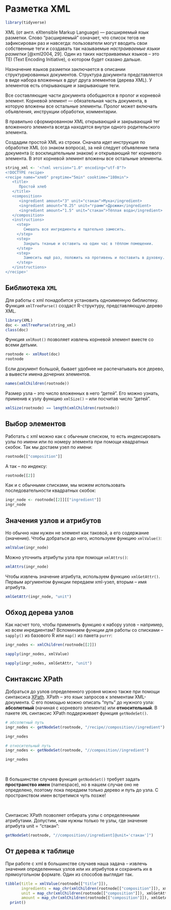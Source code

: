 # Разметка XML

```r
library(tidyverse)
```

XML (от англ. eXtensible Markup Language) --- расширяемый язык разметки. Слово "расширяемый" означает, что список тегов не зафиксирован раз и навсегда: пользователи могут вводить свои собственные теги и создавать так называемые _настраиваемые языки разметки_ [@xml2004, 29]. Один из таких настраиваемых языков -- это TEI (Text Encoding Initiative), о котором будет сказано дальше.

Назначение языков разметки заключается в описании структурированных документов. Структура документа представляется в виде набора вложенных в друг друга элементов (дерева XML). У элементов есть открывающие и закрывающие теги. 

Все составляющие части документа обобщаются в пролог и корневой элемент. Корневой элемент — обязательная часть документа, в которую вложены все остальные элементы. Пролог может включать объявления, инструкции обработки, комментарии.

В правильно сформированном XML открывающий и закрывающий тег вложенного элемента всегда находятся внутри одного родительского элемента.

Создадим простой XML из строки. Сначала идет инструкция по обработке XML (со знаком вопроса), за ней следует объявление типа документа (с восклицательным знаком) и открывающий тег корневого элемента. В этот корневой элемент вложены все остальные элементы.

```r
string_xml <- '<?xml version="1.0" encoding="utf-8"?>
<!DOCTYPE recipe>
<recipe name="хлеб" preptime="5min" cooktime="180min">
   <title>
      Простой хлеб
   </title>
   <composition>
      <ingredient amount="3" unit="стакан">Мука</ingredient>
      <ingredient amount="0.25" unit="грамм">Дрожжи</ingredient>
      <ingredient amount="1.5" unit="стакан">Тёплая вода</ingredient>
   </composition>
   <instructions>
     <step>
        Смешать все ингредиенты и тщательно замесить. 
     </step>
     <step>
        Закрыть тканью и оставить на один час в тёплом помещении. 
     </step>
     <step>
        Замесить ещё раз, положить на противень и поставить в духовку.
     </step>
   </instructions>
</recipe>'
```

## Библиотека `XML`

Для работы с xml понадобится установить одноименную библиотеку. Функция `xmlTreeParse()` создаст R-структуру, представляющую дерево XML.

```r
library(XML)
doc <- xmlTreeParse(string_xml)
class(doc)
```

Функция `xmlRoot()` позволяет извлечь корневой элемент вместе со всеми детьми. 

```r
rootnode <- xmlRoot(doc)
rootnode
```
 
Если документ большой, бывает удобнее не распечатывать все дерево, а вывести имена дочерних элементов.

```r
names(xmlChildren(rootnode))
```

Размер узла -- это число вложенных в него "детей". Его можно узнать, применив к узлу функцию `xmlSize()` -- или посчитав число "детей".

```r
xmlSize(rootnode) == length(xmlChildren(rootnode))
```

## Выбор элементов

Работать с xml можно как с обычным списком, то есть индексировать узлы по имени или по номеру элемента при помощи квадратных скобок. Так мы достаем узел по имени:

```r
rootnode[["composition"]]
```

А так -- по индексу:

```r
rootnode[[2]]
```

Как и с обычными списками, мы можем использовать последовательности квадратных скобок:

```r
ingr_node <- rootnode[[2]][["ingredient"]]
ingr_node
```

## Значения узлов и атрибутов

Но обычно нам нужен не элемент как таковой, а его содержание (значение). Чтобы добраться до него, используем функцию `xmlValue()`:

```r
xmlValue(ingr_node)
```

Можно уточнить атрибуты узла при помощи `xmlAttrs()`:

```r
xmlAttrs(ingr_node)
```

Чтобы извлечь значение атрибута, используем функцию `xmlGetAttr()`. Первым аргументом функции передаем xml-узел, вторым -- имя атрибута.

```r
xmlGetAttr(ingr_node, "unit")
```

## Обход дерева узлов

Как насчет того, чтобы применить функцию к набору узлов -- например, ко всем инредиентам? Вспоминаем функции для работы со списками -- `sapply()` из базового R или `map()` из пакета `purrr`: 

```r
ingr_nodes <- xmlChildren(rootnode[[2]])

sapply(ingr_nodes, xmlValue)
```


```r
sapply(ingr_nodes, xmlGetAttr, "unit")
```

## Синтаксис XPath

Добраться до узлов определенного уровня можно также при помощи синтаксиса [XPath](https://ru.wikipedia.org/wiki/XPath). XPath -- это язык запросов к элементам XML-документа. С его помощью можно описать "путь" до нужного узла: **абсолютный** (начиная с корневого элемента) или **относительный**. В пакете `XML` синтаксис XPath поддерживает функция `getNodeSet()`.

```r
# абсолютный путь
ingr_nodes <- getNodeSet(rootnode, "/recipe//composition//ingredient")

ingr_nodes
```

```r
# относительный путь
ingr_nodes <- getNodeSet(rootnode, "//composition//ingredient")

ingr_nodes
```

</br>

:::{.callout-note icon=false}
В большинстве случаев функция `getNodeSet()` требует задать **пространство имен** (namespace), но в нашем случае оно не определено, поэтому пока передаем только дерево и путь до узла. С пространством имен встретимся чуть позже!
:::

</br>

Синтаксис XPath позволяет отбирать узлы с определенными атрибутами. Допустим, нам нужны только те узлы, где значение атрибута unit = "стакан":

```r
getNodeSet(rootnode, "//composition//ingredient[@unit='стакан']")
```

## От дерева к таблице 

При работе с xml в большинстве случаев наша задача -- извлечь значения определеннных узлов или их атрибутов и сохранить их в прямоугольном формате.
Один из способов выглядит так.

```r
tibble(title = xmlValue(rootnode[["title"]]), 
       ingredients = map_chr(xmlChildren(rootnode[["composition"]]), xmlValue),
       unit = map_chr(xmlChildren(rootnode[["composition"]]), xmlGetAttr, "unit"),
       amount = map_chr(xmlChildren(rootnode[["composition"]]), xmlGetAttr, "amount")) |> 
  print()
       
```

